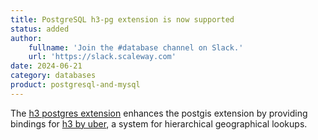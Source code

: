```yaml
---
title: PostgreSQL h3-pg extension is now supported
status: added
author:
    fullname: 'Join the #database channel on Slack.'
    url: 'https://slack.scaleway.com'
date: 2024-06-21
category: databases
product: postgresql-and-mysql
---
```


The [h3 postgres extension](https://github.com/bytesandbrains/h3-pg) enhances the postgis extension by providing bindings for [h3 by uber](https://github.com/uber/h3), a system for hierarchical geographical lookups.

